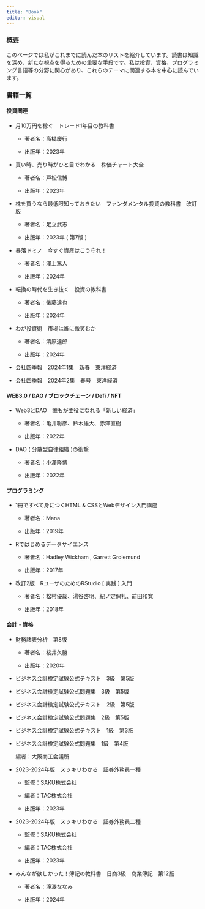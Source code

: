 ```yaml
---
title: "Book"
editor: visual
---
```


### 概要

このページでは私がこれまでに読んだ本のリストを紹介しています。読書は知識を深め、新たな視点を得るための重要な手段です。私は投資、資格、プログラミング言語等の分野に関心があり、これらのテーマに関連する本を中心に読んでいます。

### 書籍一覧

#### 投資関連

-   月10万円を稼ぐ　トレード1年目の教科書

    -   著者名：高橋慶行

    -   出版年：2023年

-   買い時、売り時がひと目でわかる　株価チャート大全

    -   著者名：戸松信博

    -   出版年：2023年

-   株を買うなら最低限知っておきたい　ファンダメンタル投資の教科書　改訂版

    -   著者名：足立武志

    -   出版年：2023年 ( 第7版 )

-   暴落ドミノ　今すぐ資産はこう守れ！

    -   著者名：澤上篤人

    -   出版年：2024年

-   転換の時代を生き抜く　投資の教科書

    -   著者名：後藤達也

    -   出版年：2024年

-   わが投資術　市場は誰に微笑むか

    -   著者名：清原達郎

    -   出版年：2024年

-   会社四季報　2024年1集　新春　東洋経済

-   会社四季報　2024年2集　春号　東洋経済

#### WEB3.0 / DAO / ブロックチェーン / Defi / NFT

-   Web3とDAO　誰もが主役になれる「新しい経済」

    -   著者名：亀井聡彦、鈴木雄大、赤澤直樹

    -   出版年：2022年

-   DAO ( 分散型自律組織 )の衝撃

    -   著者名：小澤隆博

    -   出版年：2022年

#### プログラミング

-   1冊ですべて身につくHTML & CSSとWebデザイン入門講座

    -   著者名：Mana

    -   出版年：2019年

-   Rではじめるデータサイエンス

    -   著者名：Hadley Wickham , Garrett Grolemund

    -   出版年：2017年

-   改訂2版　RユーザのためのRStudio \[ 実践 \] 入門

    -   著者名：松村優哉、湯谷啓明、紀ノ定保礼、前田和寛

    -   出版年：2018年

#### 会計・資格

-   財務諸表分析　第8版

    -   著者名：桜井久勝

    -   出版年：2020年

-   ビジネス会計検定試験公式テキスト　3級　第5版

-   ビジネス会計検定試験公式問題集　3級　第5版

-   ビジネス会計検定試験公式テキスト　2級　第5版

-   ビジネス会計検定試験公式問題集　2級　第5版

-   ビジネス会計検定試験公式テキスト　1級　第3版

-   ビジネス会計検定試験公式問題集　1級　第4版

    編者：大阪商工会議所

-   2023-2024年版　スッキリわかる　証券外務員一種

    -   監修：SAKU株式会社

    -   編者：TAC株式会社

    -   出版年：2023年

-   2023-2024年版　スッキリわかる　証券外務員二種

    -   監修：SAKU株式会社

    -   編者：TAC株式会社

    -   出版年：2023年

-   みんなが欲しかった！簿記の教科書　日商3級　商業簿記　第12版

    -   著者名：滝澤ななみ

    -   出版年：2024年
